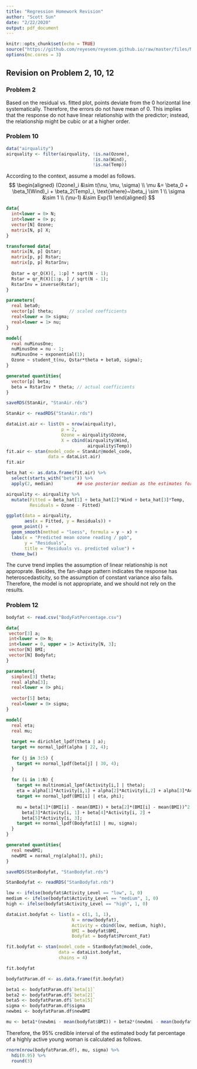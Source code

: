 ---
title: "Regression Homework Revision"
author: "Scott Sun"
date: "2/22/2020"
output: pdf_document
---

```{r setup, include=FALSE}
knitr::opts_chunk$set(echo = TRUE)
source("https://github.com/reyesem/reyesem.github.io/raw/master/files/MA483/MA483Setup.R")
options(mc.cores = 3)
```

## Revision on Problem 2, 10, 12
### Problem 2
Based on the residual vs. fitted plot, points deviate from the 0 horizontal line systematically. Therefore, the errors do not have mean of 0. This implies that the response do not have linear relationship with the predictor; instead, the relationship might be cubic or at a higher order.

### Problem 10

```{r}
data("airquality")
airquality <- filter(airquality, !is.na(Ozone),
                                 !is.na(Wind),
                                 !is.na(Temp))
```

According to the context, assume a model as follows.
$$
\begin{aligned}
(Ozone)_i &\sim t(\nu, \mu, \sigma) \\
\mu &= \beta_0 + \beta_1(Wind)_i + \beta_2(Temp)_i, \text{where}~\beta_j \sim 1 \\
\sigma &\sim 1 \\
(\nu-1) &\sim Exp(1)
\end{aligned}
$$

```{stan output.var="StanAir", eval=FALSE}
data{
  int<lower = 0> N;
  int<lower = 0> p;
  vector[N] Ozone;
  matrix[N, p] X;
}

transformed data{
  matrix[N, p] Qstar;
  matrix[p, p] Rstar;
  matrix[p, p] RstarInv;
  
  Qstar = qr_Q(X)[, 1:p] * sqrt(N - 1);
  Rstar = qr_R(X)[1:p, ] / sqrt(N - 1);
  RstarInv = inverse(Rstar);
}

parameters{
  real beta0;
  vector[p] theta;      // scaled coefficients
  real<lower = 0> sigma;
  real<lower = 1> nu;
}

model{
  real nuMinusOne;
  nuMinusOne = nu - 1;
  nuMinusOne ~ exponential(1);
  Ozone ~ student_t(nu, Qstar*theta + beta0, sigma);
}

generated quantities{
  vector[p] beta;
  beta = RstarInv * theta; // actual coefficients
}
```

```{r, eval=FALSE}
saveRDS(StanAir, "StanAir.rds")
```

```{r}
StanAir <- readRDS("StanAir.rds")
```

```{r}
dataList.air <- list(N = nrow(airquality),
                     p = 2,
                     Ozone = airquality$Ozone,
                     X = cbind(airquality$Wind,
                               airquality$Temp))
fit.air <- stan(model_code = StanAir@model_code,
                data = dataList.air)
fit.air
```

```{r}
beta_hat <- as.data.frame(fit.air) %>%
  select(starts_with("beta")) %>%
  apply(2, median)         ## use posterior median as the estimates for paramters

airquality <- airquality %>%
  mutate(Fitted = beta_hat[1] + beta_hat[2]*Wind + beta_hat[3]*Temp,
         Residuals = Ozone - Fitted)
```

```{r, fig.width=5, fig.asp=0.6}
ggplot(data = airquality,
       aes(x = Fitted, y = Residuals)) +
  geom_point() +
  geom_smooth(method = "loess", formula = y ~ x) +
  labs(x = "Predicted mean ozone reading / ppb",
       y = "Residuals",
       title = "Residuals vs. predicted value") +
  theme_bw()
```

The curve trend implies the assumption of linear relationship is not approprate. Besides, the fan-shape pattern indicates the response has heteroscedasticity, so the assumption of constant variance also fails. Therefore, the model is not appropriate, and we should not rely on the results.

### Problem 12
```{r}
bodyfat <- read.csv("BodyFatPercentage.csv")
```

```{stan output.var="StanBodyfat", eval=FALSE}
data{
 vector[3] a;
 int<lower = 0> N;
 int<lower = 0, upper = 1> Activity[N, 3];
 vector[N] BMI;
 vector[N] Bodyfat;
}

parameters{
  simplex[3] theta;
  real alpha[3];
  real<lower = 0> phi;
  
  vector[5] beta;
  real<lower = 0> sigma;
}

model{
  real eta;
  real mu;
  
  target += dirichlet_lpdf(theta | a);
  target += normal_lpdf(alpha | 22, 4);
  
  for (j in 3:5) {
    target += normal_lpdf(beta[j] | 30, 4);
  }
  
  for (i in 1:N) {
    target += multinomial_lpmf(Activity[i,] | theta);
    eta = alpha[1]*Activity[i,1] + alpha[2]*Activity[i,2] + alpha[3]*Activity[i,3];
    target += normal_lpdf(BMI[i] | eta, phi);
    
    mu = beta[1]*(BMI[i] - mean(BMI)) + beta[2]*(BMI[i] - mean(BMI))^2 +
      beta[3]*Activity[i, 1] + beta[4]*Activity[i, 2] + 
      beta[5]*Activity[i, 3];
    target += normal_lpdf(Bodyfat[i] | mu, sigma);
  }
}

generated quantities{
  real newBMI;
  newBMI = normal_rng(alpha[3], phi);
}
```

```{r, eval=FALSE}
saveRDS(StanBodyfat, "StanBodyfat.rds")
```

```{r}
StanBodyfat <- readRDS("StanBodyfat.rds")
```

```{r}
low <- ifelse(bodyfat$Activity_Level == "low", 1, 0)
medium <- ifelse(bodyfat$Activity_Level == "medium", 1, 0)
high <- ifelse(bodyfat$Activity_Level == "high", 1, 0)

dataList.bodyfat <- list(a = c(1, 1, 1),
                         N = nrow(bodyfat),
                         Activity = cbind(low, medium, high),
                         BMI = bodyfat$BMI,
                         Bodyfat = bodyfat$Percent_Fat)

fit.bodyfat <- stan(model_code = StanBodyfat@model_code,
                    data = dataList.bodyfat,
                    chains = 4)
```

```{r}
fit.bodyfat
```

```{r}
bodyfatParam.df <- as.data.frame(fit.bodyfat)

beta1 <- bodyfatParam.df$`beta[1]`
beta2 <- bodyfatParam.df$`beta[2]`
beta5 <- bodyfatParam.df$`beta[5]`
sigma <- bodyfatParam.df$sigma
newbmi <- bodyfatParam.df$newBMI

mu <- beta1*(newbmi - mean(bodyfat$BMI)) + beta2*(newbmi - mean(bodyfat$BMI))^2 + beta5
```

Therefore, the 95% credible interval of the estimated body fat percentage of a highly active young woman is calculated as follows.
```{r}
rnorm(nrow(bodyfatParam.df), mu, sigma) %>%
  hdi(0.95) %>%
  round(3)
```

